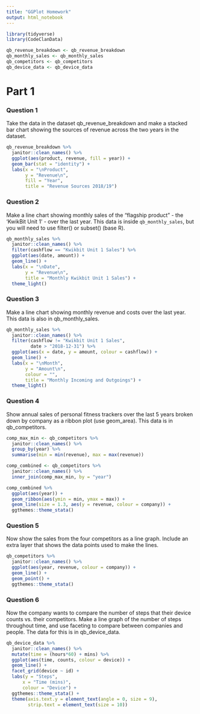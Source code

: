 ```yaml
---
title: "GGPlot Homework"
output: html_notebook
---
```


```r
library(tidyverse)
library(CodeClanData)
```

```r
qb_revenue_breakdown <- qb_revenue_breakdown
qb_monthly_sales <- qb_monthly_sales
qb_competitors <- qb_competitors
qb_device_data <- qb_device_data
```

# Part 1
### Question 1

Take the data in the dataset qb_revenue_breakdown and make a stacked bar chart showing the sources of revenue across the two years in the dataset.

```r
qb_revenue_breakdown %>% 
  janitor::clean_names() %>% 
  ggplot(aes(product, revenue, fill = year)) +
  geom_bar(stat = "identity") +
  labs(x = "\nProduct",
       y = "Revenue\n",
       fill = "Year",
       title = "Revenue Sources 2018/19")
```

### Question 2

Make a line chart showing monthly sales of the “flagship product” - the ‘KwikBit Unit 1’ - over the last year. This data is inside `qb_monthly_sales`, but you will need to use filter() or subset() (base R).

```r
qb_monthly_sales %>%
  janitor::clean_names() %>% 
  filter(cashflow == "Kwikbit Unit 1 Sales") %>%
  ggplot(aes(date, amount)) +
  geom_line() +
  labs(x = "\nDate",
       y = "Revenue\n",
       title = "Monthly Kwikbit Unit 1 Sales") +
  theme_light()
```

### Question 3

Make a line chart showing monthly revenue and costs over the last year. This data is also in qb_monthly_sales.

```r
qb_monthly_sales %>%
  janitor::clean_names() %>% 
  filter(cashflow != "Kwikbit Unit 1 Sales",
         date > "2018-12-31") %>% 
  ggplot(aes(x = date, y = amount, colour = cashflow)) +
  geom_line() +
  labs(x = "\nMonth",
       y = "Amount\n",
       colour = "",
       title = "Monthly Incoming and Outgoings") +
  theme_light()
```

### Question 4

Show annual sales of personal fitness trackers over the last 5 years broken down by company as a ribbon plot (use geom_area). This data is in qb_competitors.

```r
comp_max_min <- qb_competitors %>%
  janitor::clean_names() %>% 
  group_by(year) %>% 
  summarise(min = min(revenue), max = max(revenue))

comp_combined <- qb_competitors %>% 
  janitor::clean_names() %>% 
  inner_join(comp_max_min, by = "year")

comp_combined %>% 
  ggplot(aes(year)) +
  geom_ribbon(aes(ymin = min, ymax = max)) +
  geom_line(size = 1.3, aes(y = revenue, colour = company)) +
  ggthemes::theme_stata()
```

### Question 5

Now show the sales from the four competitors as a line graph. Include an extra layer that shows the data points used to make the lines.

```r
qb_competitors %>% 
  janitor::clean_names() %>% 
  ggplot(aes(year, revenue, colour = company)) +
  geom_line() +
  geom_point() +
  ggthemes::theme_stata()
```

### Question 6

Now the company wants to compare the number of steps that their device counts vs. their competitors. Make a line graph of the number of steps throughout time, and use faceting to compare between companies and people. The data for this is in qb_device_data.

```r
qb_device_data %>% 
  janitor::clean_names() %>% 
  mutate(time = (hours*60) + mins) %>% 
  ggplot(aes(time, counts, colour = device)) +
  geom_line() +
  facet_grid(device ~ id) +
  labs(y = "Steps",
      x = "Time (mins)",
      colour = "Device") +
  ggthemes::theme_stata() +
  theme(axis.text.y = element_text(angle = 0, size = 9),
        strip.text = element_text(size = 10))
```


